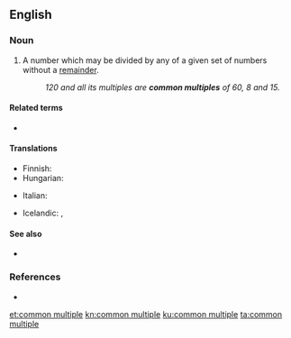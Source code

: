 ==English==

===Noun===
{{en-noun|head=[[common]] [[multiple]]}}

# {{label|en|mathematics}} A number which may be divided by any of a given set of numbers without a [[remainder]].
#: ''120 and all its multiples are '''common multiples''' of 60, 8 and 15.''

====Related terms====
* {{l|en|least common multiple}}

====Translations====
{{trans-top|in math}}
* Finnish: {{t|fi|yhteinen jaettava}}
* Hungarian: {{t|hu|közös többszörös}}
{{trans-mid}}
* Italian: {{t|it|multiplo comune|m}}
{{trans-bottom}}

{{checktrans-top}}
* Icelandic: {{t-check|is|samfeldi|n}}, {{t-check|is|sameiginlegt margfeldi|n}}
{{trans-bottom}}

====See also====
* {{l|en|common divisor}}

===References===
* {{R:American Heritage 2000}}

[[et:common multiple]]
[[kn:common multiple]]
[[ku:common multiple]]
[[ta:common multiple]]